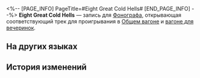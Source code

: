 <%-- [PAGE_INFO]
PageTitle=#Eight Great Cold Hells#
[END_PAGE_INFO] --%>
{{Предмет Инфобокс
|id          = 210357
|Изображение = Предмет Eight Great Cold Hells.png
|Тип         = Запись
|Инвентарь   = Ценные предметы
|Редкость    = 3
|Эффект      = 
|Описание    = Запись, которую можно воспроизвести на фонографе экспресса. Это может быть случайное приобретение или подарок от кого-то другого. Когда играет музыка, всплывают самые разные воспоминания: улыбки, встречи, прикосновения и волнение битвы. Может быть, поэтому, даже несмотря на стремительный прогресс общества, люди всё ещё собирают записи.<br />Текущая запись содержит трек Eight Great Cold Hells.
}}
{{Описание|''Распахнуты ворота холодной тюрьмы, внутри мерцает слабый свет.''}}
'''Eight Great Cold Hells''' — запись для [[Фонограф]]а, открывающая соответствующий трек для проигрывания в [[Общий вагон|Общем вагоне]] и [[Вагон для вечеринок|вагоне для вечеринок]].

==На других языках==
{{На других языках
|en   = ''Eight Great Cold Hells''
|zhs  = 《八寒阴狱》
|zht  = 〈八寒陰獄〉
|ja   = 『八寒地獄』
|ko   = ≪팔한지옥≫
|es   = Los ocho infiernos fríos
|fr   = «&nbsp;Eight Great Cold Hells&nbsp;»
|ru   = Eight Great Cold Hells
|th   = "Eight Great Cold Hells"
|vi   = "Bát Hàn Âm Ngục"
|de   = „Acht kalte Höllen“
|id   = "Eight Great Cold Hells"
|pt   = "Eight Great Cold Hells"
}}

==История изменений==
{{История изменений|3.5}}